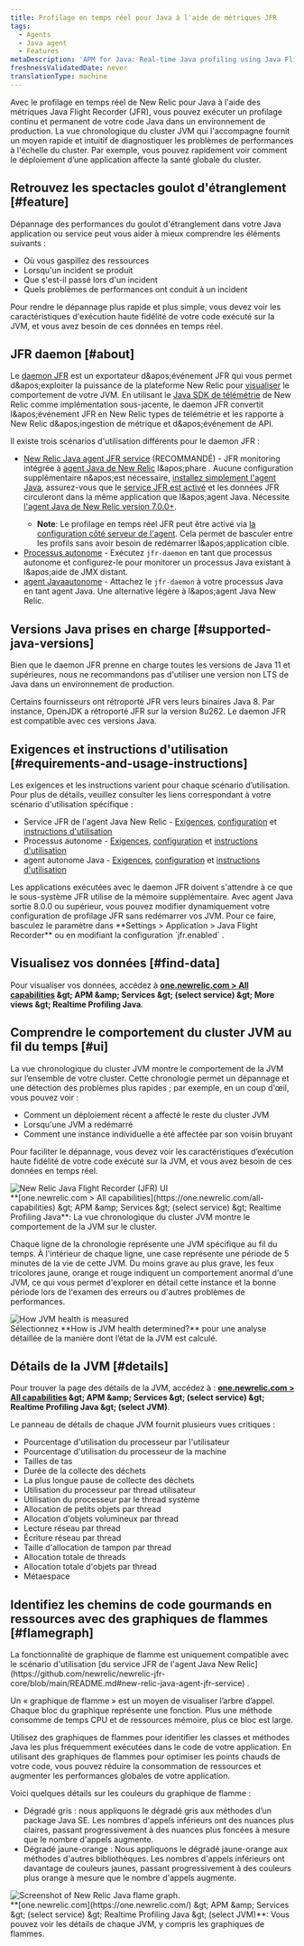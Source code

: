 ```yaml
---
title: Profilage en temps réel pour Java à l'aide de métriques JFR
tags:
  - Agents
  - Java agent
  - Features
metaDescription: 'APM for Java: Real-time Java profiling using Java Flight Recorder (JFR) metrics.'
freshnessValidatedDate: never
translationType: machine
---
```


Avec le profilage en temps réel de New Relic pour Java à l'aide des métriques Java Flight Recorder (JFR), vous pouvez exécuter un profilage continu et permanent de votre code Java dans un environnement de production. La vue chronologique du cluster JVM qui l'accompagne fournit un moyen rapide et intuitif de diagnostiquer les problèmes de performances à l'échelle du cluster. Par exemple, vous pouvez rapidement voir comment le déploiement d’une application affecte la santé globale du cluster.

## Retrouvez les spectacles goulot d'étranglement [#feature]

Dépannage des performances du goulot d'étranglement dans votre Java application ou service peut vous aider à mieux comprendre les éléments suivants :

* Où vous gaspillez des ressources
* Lorsqu'un incident se produit
* Que s'est-il passé lors d'un incident
* Quels problèmes de performances ont conduit à un incident

Pour rendre le dépannage plus rapide et plus simple, vous devez voir les caractéristiques d'exécution haute fidélité de votre code exécuté sur la JVM, et vous avez besoin de ces données en temps réel.

## JFR daemon [#about]

Le [daemon JFR](https://github.com/newrelic/newrelic-jfr-core) est un exportateur d&amp;apos;événement JFR qui vous permet d&amp;apos;exploiter la puissance de la plateforme New Relic pour [visualiser](#find-data) le comportement de votre JVM. En utilisant le [Java SDK de télémétrie](https://github.com/newrelic/newrelic-telemetry-sdk-java) de New Relic comme implémentation sous-jacente, le daemon JFR convertit l&amp;apos;événement JFR en New Relic types de télémétrie et les rapporte à New Relic d&amp;apos;ingestion de métrique et d&amp;apos;événement de API.

Il existe trois scénarios d'utilisation différents pour le daemon JFR :

* [New Relic Java agent JFR service](https://github.com/newrelic/newrelic-jfr-core/blob/main/README.md#new-relic-java-agent-jfr-service) (RECOMMANDÉ) - JFR monitoring intégrée à [agent Java de New Relic](/docs/agents/java-agent/) l&amp;apos;phare . Aucune configuration supplémentaire n&amp;apos;est nécessaire, [installez simplement l'agent Java](/docs/agents/java-agent/installation/install-java-agent/), assurez-vous que le [service JFR est activé](/docs/agents/java-agent/configuration/java-agent-configuration-config-file/#jfr-real-time-profiling) et les données JFR circuleront dans la même application <InlinePopover type="apm" />que l&amp;apos;agent Java. Nécessite [l'agent Java de New Relic version 7.0.0+](/docs/release-notes/agent-release-notes/java-release-notes/java-agent-700/).
  * <DNT>**Note**</DNT>: Le profilage en temps réel JFR peut être activé via [la configuration côté serveur de l'agent](/docs/apm/agents/manage-apm-agents/configuration/server-side-agent-configuration/). Cela permet de basculer entre les profils sans avoir besoin de redémarrer l&amp;apos;application cible.
* [Processus autonome](https://github.com/newrelic/newrelic-jfr-core/blob/main/README.md#standalone-process) - Exécutez `jfr-daemon` en tant que processus autonome et configurez-le pour monitorer un processus Java existant à l&amp;apos;aide de JMX distant.
* [agent Javaautonome](https://github.com/newrelic/newrelic-jfr-core/blob/main/README.md#standalone-java-agent) - Attachez le `jfr-daemon` à votre processus Java en tant agent Java. Une alternative légère à l&amp;apos;agent Java New Relic.

## Versions Java prises en charge [#supported-java-versions]

Bien que le daemon JFR prenne en charge toutes les versions de Java 11 et supérieures, nous ne recommandons pas d'utiliser une version non LTS de Java dans un environnement de production.

Certains fournisseurs ont rétroporté JFR vers leurs binaires Java 8. Par instance, OpenJDK a rétroporté JFR sur la version 8u262. Le daemon JFR est compatible avec ces versions Java.

## Exigences et instructions d'utilisation [#requirements-and-usage-instructions]

Les exigences et les instructions varient pour chaque scénario d’utilisation. Pour plus de détails, veuillez consulter les liens correspondant à votre scénario d'utilisation spécifique :

* Service JFR de l'agent Java New Relic - [Exigences](https://github.com/newrelic/newrelic-jfr-core/blob/main/README.md#requirements-for-new-relic-java-agent-jfr-service), [configuration](https://github.com/newrelic/newrelic-jfr-core/blob/main/README.md#configuration-for-new-relic-java-agent-jfr-service) et [instructions d'utilisation](https://github.com/newrelic/newrelic-jfr-core/blob/main/README.md#usage-for-new-relic-java-agent-jfr-service)
* Processus autonome - [Exigences](https://github.com/newrelic/newrelic-jfr-core/blob/main/README.md#requirements-for-standalone-process), [configuration](https://github.com/newrelic/newrelic-jfr-core/blob/main/README.md#configuration-for-standalone-usage) et [instructions d'utilisation](https://github.com/newrelic/newrelic-jfr-core/blob/main/README.md#usage-for-standalone-process)
* agent autonome Java - [Exigences](https://github.com/newrelic/newrelic-jfr-core/blob/main/README.md#requirements-for-standalone-java-agent), [configuration](https://github.com/newrelic/newrelic-jfr-core/blob/main/README.md#configuration-for-standalone-usage) et [instructions d'utilisation](https://github.com/newrelic/newrelic-jfr-core/blob/main/README.md#usage-for-standalone-java-agent)

<Callout variant="important">
  Les applications exécutées avec le daemon JFR doivent s'attendre à ce que le sous-système JFR utilise de la mémoire supplémentaire.
</Callout>

<Callout variant="tip">
  Avec agent Java sortie 8.0.0 ou supérieur, vous pouvez modifier dynamiquement votre configuration de profilage JFR sans redémarrer vos JVM. Pour ce faire, basculez le paramètre dans <DNT>**Settings &gt; Application &gt; Java Flight Recorder**</DNT> ou en modifiant la configuration `jfr.enabled` .
</Callout>

## Visualisez vos données [#find-data]

Pour visualiser vos données, accédez à <DNT>**[one.newrelic.com &gt; All capabilities](https://one.newrelic.com/all-capabilities) &amp;gt; APM &amp;amp; Services &amp;gt; (select service) &amp;gt; More views &amp;gt; Realtime Profiling Java**</DNT>.

## Comprendre le comportement du cluster JVM au fil du temps [#ui]

La vue chronologique du cluster JVM montre le comportement de la JVM sur l’ensemble de votre cluster. Cette chronologie permet un dépannage et une détection des problèmes plus rapides ; par exemple, en un coup d'œil, vous pouvez voir :

* Comment un déploiement récent a affecté le reste du cluster JVM
* Lorsqu'une JVM a redémarré
* Comment une instance individuelle a été affectée par son voisin bruyant

Pour faciliter le dépannage, vous devez voir les caractéristiques d’exécution haute fidélité de votre code exécuté sur la JVM, et vous avez besoin de ces données en temps réel.

<img title="new-relic-one-java-flight-record-ui" alt="New Relic Java Flight Recorder (JFR) UI" src="/images/apm_screenshot-full_Java-Flight-Record-UI.webp" />

<figcaption>
  <DNT>**[one.newrelic.com &gt; All capabilities](https://one.newrelic.com/all-capabilities) &amp;gt; APM &amp;amp; Services &amp;gt; (select service) &amp;gt; Realtime Profiling Java**</DNT>: La vue chronologique du cluster JVM montre le comportement de la JVM sur le cluster.
</figcaption>

Chaque ligne de la chronologie représente une JVM spécifique au fil du temps. À l'intérieur de chaque ligne, une case représente une période de 5 minutes de la vie de cette JVM. Du moins grave au plus grave, les feux tricolores jaune, orange et rouge indiquent un comportement anormal d'une JVM, ce qui vous permet d'explorer en détail cette instance et la bonne période lors de l'examen des erreurs ou d'autres problèmes de performances.

<img title="JVM-health-info" alt="How JVM health is measured" src="/images/apm_screenshot-full_Java-JVM-health-UI.webp" />

<figcaption>
  Sélectionnez <DNT>**How is JVM health determined?**</DNT> pour une analyse détaillée de la manière dont l’état de la JVM est calculé.
</figcaption>

## Détails de la JVM [#details]

Pour trouver la page des détails de la JVM, accédez à : <DNT>**[one.newrelic.com &gt; All capabilities](https://one.newrelic.com/all-capabilities) &amp;gt; APM &amp;amp; Services &amp;gt; (select service) &amp;gt; Realtime Profiling Java &amp;gt; (select JVM)**</DNT>.

Le panneau de détails de chaque JVM fournit plusieurs vues critiques :

* Pourcentage d'utilisation du processeur par l'utilisateur
* Pourcentage d'utilisation du processeur de la machine
* Tailles de tas
* Durée de la collecte des déchets
* La plus longue pause de collecte des déchets
* Utilisation du processeur par thread utilisateur
* Utilisation du processeur par le thread système
* Allocation de petits objets par thread
* Allocation d'objets volumineux par thread
* Lecture réseau par thread
* Écriture réseau par thread
* Taille d'allocation de tampon par thread
* Allocation totale de threads
* Allocation totale d'objets par thread
* Métaespace

## Identifiez les chemins de code gourmands en ressources avec des graphiques de flammes [#flamegraph]

<Callout variant="important">
  La fonctionnalité de graphique de flamme est uniquement compatible avec le scénario d'utilisation [du service JFR de l'agent Java New Relic](https://github.com/newrelic/newrelic-jfr-core/blob/main/README.md#new-relic-java-agent-jfr-service) .
</Callout>

Un « graphique de flamme » est un moyen de visualiser l’arbre d’appel. Chaque bloc du graphique représente une fonction. Plus une méthode consomme de temps CPU et de ressources mémoire, plus ce bloc est large.

Utilisez des graphiques de flammes pour identifier les classes et méthodes Java les plus fréquemment exécutées dans le code de votre application. En utilisant des graphiques de flammes pour optimiser les points chauds de votre code, vous pouvez réduire la consommation de ressources et augmenter les performances globales de votre application.

Voici quelques détails sur les couleurs du graphique de flamme :

* Dégradé gris : nous appliquons le dégradé gris aux méthodes d’un package Java SE. Les nombres d'appels inférieurs ont des nuances plus claires, passant progressivement à des nuances plus foncées à mesure que le nombre d'appels augmente.
* Dégradé jaune-orange : Nous appliquons le dégradé jaune-orange aux méthodes d'autres bibliothèques. Les nombres d'appels inférieurs ont davantage de couleurs jaunes, passant progressivement à des couleurs plus orange à mesure que le nombre d'appels augmente.

<img title="Screenshot of New Relic Java flame graph" alt="Screenshot of New Relic Java flame graph." src="/images/apm_screenshot-full_Java-jfr-flamegraphs.webp" />

<figcaption>
  <DNT>**[one.newrelic.com](https://one.newrelic.com/) &amp;gt; APM &amp;amp; Services &amp;gt; (select service) &amp;gt; Realtime Profiling Java &amp;gt; (select JVM)**</DNT>: Vous pouvez voir les détails de chaque JVM, y compris les graphiques de flammes.
</figcaption>